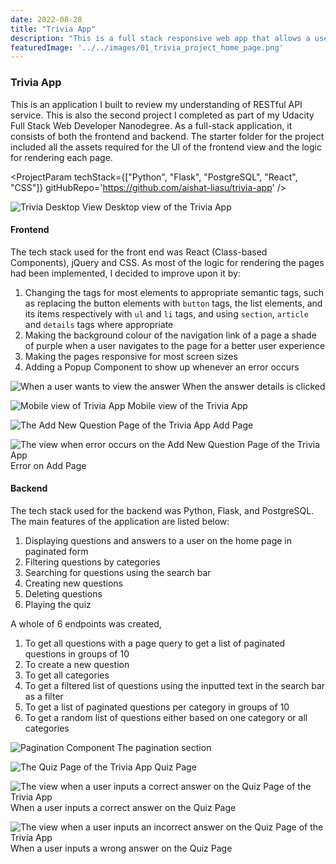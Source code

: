 ---
date: 2022-08-28
title: "Trivia App"
description: "This is a full stack responsive web app that allows a user to add new questions to the application, play a mini quiz game based on selected category, and displays the final score to the user"
featuredImage: '../../images/01_trivia_project_home_page.png'
---


### Trivia App

This is an application I built to review my understanding of RESTful API service. This is also the second project I completed as part of my Udacity Full Stack Web Developer Nanodegree. As a full-stack application, it consists of both the frontend and backend. The starter folder for the project included all the assets required for the UI of the frontend view and the logic for rendering each page.

<ProjectParam techStack={["Python", "Flask", "PostgreSQL", "React", "CSS"]} gitHubRepo='https://github.com/aishat-liasu/trivia-app' />

![Trivia Desktop View](../../images/01_trivia_project_home_page.png)
<span>Desktop view of the Trivia App</span>

#### Frontend
The tech stack used for the front end was React (Class-based Components), jQuery and CSS. As most of the logic for rendering the pages had been implemented, I decided to improve upon it by:

1. Changing the tags for most elements to appropriate semantic tags, such as replacing the button elements with `button` tags, the list elements, and its items respectively with `ul` and `li` tags, and using `section`, `article` and `details` tags where appropriate
2. Making the background colour of the navigation link of a page a shade of purple when a user navigates to the page for a better user experience
3. Making the pages responsive for most screen sizes
4. Adding a Popup Component to show up whenever an error occurs

![When a user wants to view the answer](../../images/01_trivia_project_home_page_answer_display.png)
<span>When the answer details is clicked</span>

![Mobile view of Trivia App](../../images/01_trivia_project_home_page_mobile.png)
<span>Mobile view of the Trivia App</span>

![The Add New Question Page of the Trivia App](../../images/02_trivia_project_add_page.png)
<span>Add Page</span>

![The view when error occurs on the Add New Question Page of the Trivia App](../../images/02_trivia_project_add_page_popup.png)
<span>Error on Add Page</span>


#### Backend  
The tech stack used for the backend was Python, Flask, and PostgreSQL. The main features of the application are listed below:
1.	Displaying questions and answers to a user on the home page in paginated form
2.	Filtering questions by categories 
3.	Searching for questions using the search bar
4.	Creating new questions
5.	Deleting questions
6.	Playing the quiz

A whole of 6 endpoints was created, 

1.	To get all questions with a page query to get a list of paginated questions in groups of 10
2.	To create a new question
3.	To get all categories
4.	To get a filtered list of questions using the inputted text in the search bar as a filter
5.	To get a list of paginated questions per category in groups of 10
6.	To get a random list of questions either based on one category or all categories

![Pagination Component](../../images/01_trivia_project_pagination_component.png)
<span>The pagination section</span>

![The Quiz Page of the Trivia App](../../images/03_trivia_project_quiz_page.png)
<span>Quiz Page</span>

![The view when a user inputs a correct answer on the Quiz Page of the Trivia App](../../images/03_trivia_project_quiz_page_correct_answer.png)
<span>When a user inputs a correct answer on the Quiz Page</span>

![The view when a user inputs an incorrect answer on the Quiz Page of the Trivia App](../../images/03_trivia_project_quiz_page_wrong_answer.png)
<span>When a user inputs a wrong answer on the Quiz Page</span>

